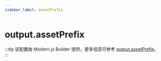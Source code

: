 ```yaml
---
sidebar_label: assetPrefix
---
```


# output.assetPrefix

:::tip
该配置由 Modern.js Builder 提供，更多信息可参考 [output.assetPrefix](https://modernjs.dev/builder/api/config-output.html#outputassetprefix)。
:::


<Main />
